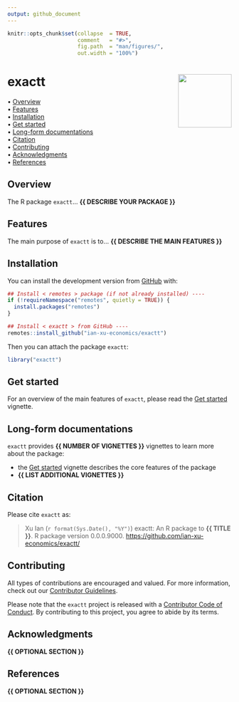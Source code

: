 ```yaml
---
output: github_document
---
```


<!-- README.md is generated from README.Rmd. Please edit that file -->


```r
knitr::opts_chunk$set(collapse  = TRUE,
                      comment   = "#>",
                      fig.path  = "man/figures/",
                      out.width = "100%")
```



exactt <img src="man/figures/package-sticker.png" align="right" style="float:right; height:120px;"/>
=========================================================

<!-- badges: start -->
<!-- badges: end -->



<p align="left">
  • <a href="#overview">Overview</a><br>
  • <a href="#features">Features</a><br>
  • <a href="#installation">Installation</a><br>
  • <a href="#get-started">Get started</a><br>
  • <a href="#long-form-documentations">Long-form documentations</a><br>
  • <a href="#citation">Citation</a><br>
  • <a href="#contributing">Contributing</a><br>
  • <a href="#acknowledgments">Acknowledgments</a><br>
  • <a href="#references">References</a>
</p>



## Overview


The R package `exactt`... **{{ DESCRIBE YOUR PACKAGE }}**



## Features

The main purpose of `exactt` is to... **{{ DESCRIBE THE MAIN FEATURES }}**



## Installation

You can install the development version from [GitHub](https://github.com/) with:

```r
## Install < remotes > package (if not already installed) ----
if (!requireNamespace("remotes", quietly = TRUE)) {
  install.packages("remotes")
}

## Install < exactt > from GitHub ----
remotes::install_github("ian-xu-economics/exactt")
```

Then you can attach the package `exactt`:

```r
library("exactt")
```



## Get started

For an overview of the main features of `exactt`, please read the 
[Get started](https://ian-xu-economics.github.io/exactt/articles/exactt.html)
vignette.



## Long-form documentations

`exactt` provides **{{ NUMBER OF VIGNETTES }}** vignettes to learn more about the package:

- the [Get started](https://ian-xu-economics.github.io/exactt/articles/exactt.html)
vignette describes the core features of the package
- **{{ LIST ADDITIONAL VIGNETTES }}**



## Citation

Please cite `exactt` as: 

> Xu Ian (`r format(Sys.Date(), "%Y")`) exactt: An R 
package to **{{ TITLE }}**. R package version 0.0.0.9000. 
<https://github.com/ian-xu-economics/exactt/>



## Contributing

All types of contributions are encouraged and valued. For more information, 
check out our [Contributor Guidelines](https://github.com/ian-xu-economics/exactt/blob/main/CONTRIBUTING.md).

Please note that the `exactt` project is released with a 
[Contributor Code of Conduct](https://contributor-covenant.org/version/2/1/CODE_OF_CONDUCT.html). 
By contributing to this project, you agree to abide by its terms.



## Acknowledgments

**{{ OPTIONAL SECTION }}**



## References

**{{ OPTIONAL SECTION }}**
